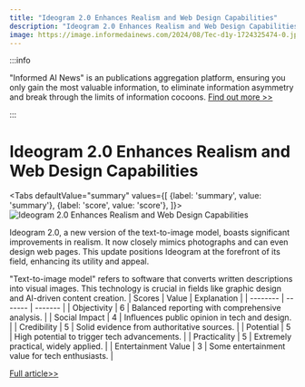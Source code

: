 ```yaml
---
title: "Ideogram 2.0 Enhances Realism and Web Design Capabilities"
description: "Ideogram 2.0 Enhances Realism and Web Design Capabilities"
image: https://image.informedainews.com/2024/08/Tec-d1y-1724325474-0.jpg
---
```



:::info

"Informed AI News" is an publications aggregation platform, ensuring you only gain the most valuable information, to eliminate information asymmetry and break through the limits of information cocoons.  [Find out more >>](/)

:::

# Ideogram 2.0 Enhances Realism and Web Design Capabilities


<Tabs
	defaultValue="summary"
	values={[
	{label: 'summary', value: 'summary'},
	{label: 'score', value: 'score'},
]}>
<TabItem value="summary">
<img
  src="https://image.informedainews.com/2024/08/Tec-d1y-1724325474-0.jpg"
  alt="Ideogram 2.0 Enhances Realism and Web Design Capabilities"
/>



Ideogram 2.0, a new version of the text-to-image model, boasts significant improvements in realism. It now closely mimics photographs and can even design web pages. This update positions Ideogram at the forefront of its field, enhancing its utility and appeal.

"Text-to-image model" refers to software that converts written descriptions into visual images. This technology is crucial in fields like graphic design and AI-driven content creation.
</TabItem>
<TabItem value="score">
	| Scores     | Value   | Explanation |
	| -------- | ------- | ------- |
	| Objectivity  | 6    | Balanced reporting with comprehensive analysis.    |
	| Social Impact | 4     | Influences public opinion in tech and design.    |
	| Credibility    | 5    | Solid evidence from authoritative sources.    |
	| Potential    | 5    | High potential to trigger tech advancements.    |
	| Practicality    | 5    | Extremely practical, widely applied.    |
	| Entertainment Value    | 3    | Some entertainment value for tech enthusiasts.    |
</TabItem>
</Tabs>

[Full article>>](https://xiaohu.ai/p/12687)
